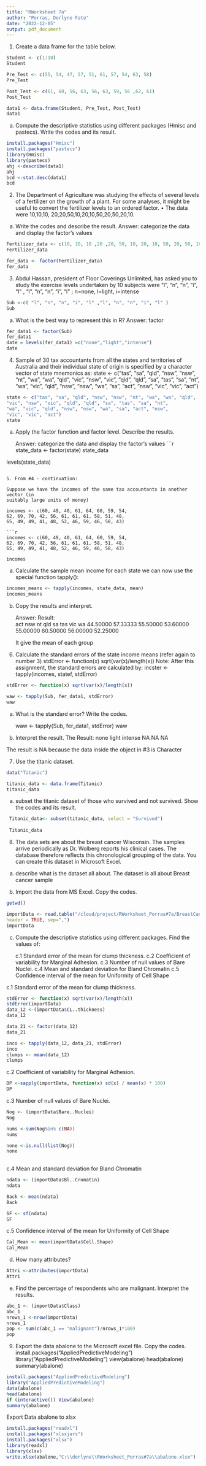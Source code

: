 ```yaml
---
title: "RWorksheet 7a"
author: "Porras, Dorlyne Fate"
date: "2022-12-05"
output: pdf_document
---
```



1.  Create a data frame for the table below.

```r
Student <- c(1:10)
Student

Pre_Test <- c(55, 54, 47, 57, 51, 61, 57, 54, 63, 58)
Pre_Test

Post_Test <- c(61, 60, 56, 63, 56, 63, 59, 56 ,62, 61)
Post_Test

data1 <- data.frame(Student, Pre_Test, Post_Test)
data1
```

a. Compute the descriptive statistics using different packages (Hmisc and pastecs).
    Write the codes and its result.
    
```r
install.packages("Hmisc")
install.packages("pastecs")
library(Hmisc)
library(pastecs)
ahj <-describe(data1)
ahj
bcd <-stat.desc(data1)
bcd

```


2. The Department of Agriculture was studying the effects of several levels of a
fertilizer on the growth of a plant. For some analyses, it might be useful to convert
the fertilizer levels to an ordered factor.
• The data were 10,10,10, 20,20,50,10,20,10,50,20,50,20,10.

a. Write the codes and describe the result.
      Answer: categorize the data and  display the factor's values
      
```r
Fertilizer_data <- c(10, 10, 10 ,20 ,20, 50, 10, 20, 10, 50, 20, 50, 10)
Fertilizer_data

fer_data <- factor(Fertilizer_data)
fer_data
```


3. Abdul Hassan, president of Floor Coverings Unlimited, has asked you to study
the exercise levels undertaken by 10 subjects were “l”, “n”, “n”, “i”, “l” ,
“l”, “n”, “n”, “i”, “l” ; n=none, l=light, i=intense

```r
Sub <-c( "l", "n", "n", "i", "l" ,"l", "n", "n", "i", "l" )
Sub
```

a. What is the best way to represent this in R?
    Answer: factor 

```r
fer_data1 <- factor(Sub)
fer_data1
date = levels(fer_data1) =c("none","light","intense")
date
```    

4. Sample of 30 tax accountants from all the states and territories of Australia and
their individual state of origin is specified by a character vector of state mnemonics
as:
state <- c("tas", "sa", "qld", "nsw", "nsw", "nt", "wa", "wa", "qld",
"vic", "nsw", "vic", "qld", "qld", "sa", "tas", "sa", "nt",
"wa", "vic", "qld", "nsw", "nsw", "wa", "sa", "act", "nsw",
"vic", "vic", "act")

```r
state <- c("tas", "sa", "qld", "nsw", "nsw", "nt", "wa", "wa", "qld",
"vic", "nsw", "vic", "qld", "qld", "sa", "tas", "sa", "nt",
"wa", "vic", "qld", "nsw", "nsw", "wa", "sa", "act", "nsw",
"vic", "vic", "act")
state
```   

a. Apply the factor function and factor level. Describe the results.
   
    Answer:  categorize the data and  display the factor's values
```r
state_data <- factor(state)
state_data

levels(state_data)
```       

5. From #4 - continuation:

Suppose we have the incomes of the same tax accountants in another vector (in
suitably large units of money)

incomes <- c(60, 49, 40, 61, 64, 60, 59, 54,
62, 69, 70, 42, 56, 61, 61, 61, 58, 51, 48,
65, 49, 49, 41, 48, 52, 46, 59, 46, 58, 43)

```r
incomes <- c(60, 49, 40, 61, 64, 60, 59, 54,
62, 69, 70, 42, 56, 61, 61, 61, 58, 51, 48,
65, 49, 49, 41, 48, 52, 46, 59, 46, 58, 43)

incomes
```      

a. Calculate the sample mean income for each state we can now use the special
function tapply():

```r
incomes_means <- tapply(incomes, state_data, mean)
incomes_means
```  



b. Copy the results and interpret.
   
   Answer: 
    Result:  
        act      nsw       nt      qld       sa      tas      vic       wa 
44.50000 57.33333 55.50000 53.60000 55.00000 60.50000 56.00000 52.25000 

    It give the mean of each group 

6. Calculate the standard errors of the state income means (refer again to number 3)
stdError <- function(x) sqrt(var(x)/length(x))
Note: After this assignment, the standard errors are calculated by:
incster <- tapply(incomes, statef, stdError)

```r
stdError <- function(x) sqrt(var(x)/length(x))

waw <- tapply(Sub, fer_data1, stdError)
waw
```    

a. What is the standard error? Write the codes.
      
     waw <- tapply(Sub, fer_data1, stdError)
     waw

     
b. Interpret the result. 
    The Result:
     none   light intense 
     NA      NA      NA 
      
  The result is NA because the data inside the object in #3 is Character

7. Use the titanic dataset.  

```r
data("Titanic")

titanic_data <- data.frame(Titanic)
titanic_data
```   

a. subset the titanic dataset of those who survived and not survived. Show the
codes and its result.

```r
 Titanic_data<- subset(titanic_data, select = "Survived")
  
 Titanic_data
```   

8. The data sets are about the breast cancer Wisconsin. The samples arrive periodically as Dr. Wolberg reports his clinical cases. The database therefore reflects this chronological grouping of the data.
You can create this dataset in Microsoft Excel.

a. describe what is the dataset all about.
The dataset is all about Breast cancer sample

b. Import the data from MS Excel. Copy the codes.

```r
getwd()

importData <- read.table("/cloud/project/RWorksheet_Porras#7a/BreastCancer.xlsx-Sheet_1.csv",
header = TRUE, sep=",")
importData
```  

c. Compute the descriptive statistics using different packages. Find the values of:

    c.1 Standard error of the mean for clump thickness.
    c.2 Coefficient of variability for Marginal Adhesion.
    c.3 Number of null values of Bare Nuclei.
    c.4 Mean and standard deviation for Bland Chromatin
    c.5 Confidence interval of the mean for Uniformity of Cell Shape


c.1 Standard error of the mean for clump thickness.

```r
stdError <- function(x) sqrt(var(x)/length(x))
stdError(importData)
data_12 <-(importData$CL..thickness)
data_12

data_21 <- factor(data_12)
data_21

inco <- tapply(data_12, data_21, stdError)
inco
clumps <- mean(data_12)
clumps

```  

c.2 Coefficient of variability for Marginal Adhesion.

```r
DP <-sapply(importData, function(x) sd(x) / mean(x) * 100)
DP
```  

c.3 Number of null values of Bare Nuclei.

```r
Nog <- (importData$Bare..Nuclei)
Nog

nums <-sum(Nog%in% c(NA))
nums

none <-is.null(list(Nog)) 
none
  
```

c.4 Mean and standard deviation for Bland Chromatin

```r
ndata <- (importData$Bl..Cromatin)
ndata

Back <- mean(ndata)
Back

SF <- sf(ndata)
SF
```

c.5 Confidence interval of the mean for Uniformity of Cell Shape

```r
Cal_Mean <- mean(importData$Cell.Shape)
Cal_Mean
```

d. How many attributes?

```r
Attri <-attributes(importData)
Attri
```

e. Find the percentage of respondents who are malignant. Interpret the results.

```r
abc_1 <- (importData$Class)
abc_1
nrows_1 <-nrow(importData)
nrows_1
pop <- sum(c(abc_1 == "malignant")/nrows_1*100)
pop

```

9. Export the data abalone to the Microsoft excel file. Copy the codes.
install.packages("AppliedPredictiveModeling")
library("AppliedPredictiveModeling")
view(abalone)
head(abalone)
summary(abalone)

```r
install.packages("AppliedPredictiveModeling")
library("AppliedPredictiveModeling")
data(abalone)
head(abalone)
if (interactive()) View(abalone)
summary(abalone)
```

Export Data abalone to xlsx

```r
install.packages("readxl")
install.packages("xlsxjars")
install.packages("xlsx")
library(readxl)
library(xlsx)
write.xlsx(abalone,"C:\\dorlyne\\RWorksheet_Porras#7a\\abalone.xlsx")
```







